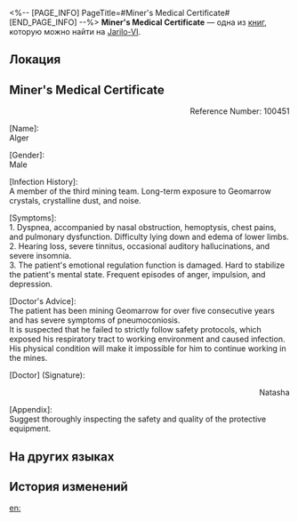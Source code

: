 <%-- [PAGE_INFO]
PageTitle=#Miner's Medical Certificate#
[END_PAGE_INFO] --%>
{{Дополнить}}
{{Книга Инфобокс
|id           = 070
|partIds      = 190193
|Название     = 
|Изображение  = Предмет Записи.png
|Мир          = Jarilo-VI
|Томов        = 1
|Автор        = <!--нужно добавить-->
|Описание     = A valuable medical certificate of miner's disease.
|Том1         = {{tx}}
|Источник1    = {{tx|Отсутствует источник}}
|Персонажи    = 
|Фракции      = 
}}
'''Miner's Medical Certificate''' — одна из [[Книги|книг]], которую можно найти на [[Jarilo-VI]].

==Локация==
{{Отметка карты|<!--название карты-->|<!--id отметки-->}}

==Miner's Medical Certificate==
<div align="right">Reference Number: 100451

{{Размер|+2|Medical Certificate}}</div>

[Name]:<br />
Alger

[Gender]:<br />
Male

[Infection History]:<br />
A member of the third mining team. Long-term exposure to Geomarrow crystals, crystalline dust, and noise.

[Symptoms]:<br />
1. Dyspnea, accompanied by nasal obstruction, hemoptysis, chest pains, and pulmonary dysfunction. Difficulty lying down and edema of lower limbs.<br />
2. Hearing loss, severe tinnitus, occasional auditory hallucinations, and severe insomnia.<br />
3. The patient's emotional regulation function is damaged. Hard to stabilize the patient's mental state. Frequent episodes of anger, impulsion, and depression.

[Doctor's Advice]:<br />
The patient has been mining Geomarrow for over five consecutive years and has severe symptoms of pneumoconiosis.<br />
It is suspected that he failed to strictly follow safety protocols, which exposed his respiratory tract to working environment and caused infection. His physical condition will make it impossible for him to continue working in the mines.

[Doctor] (Signature):<br /><div align="right">Natasha</div>

[Appendix]:<br />
Suggest thoroughly inspecting the safety and quality of the protective equipment.

==На других языках==
{{На других языках
|en   = Miner's Medical Certificate
|zhs  = 矿工病诊断书
|zht  = 礦工病診斷書
|ja   = 鉱夫病診断書
|ko   = 광부의 의료 진단서
|es   = Certificado médico de un minero
|fr   = Certificat médical de mineur
|ru   = Медицинская справка шахтёра
|th   = ใบรับรองแพทย์ของคนงานเหมือง
|vi   = Sách Chẩn Đoán Bệnh Thợ Mỏ
|de   = Ärztliches Attest eines Bergarbeiters
|id   = Diagnosis Penyakit Penambang
|pt   = Atestado Médico de Minerador
}}

==История изменений==
{{История изменений|3.5}}

[[en:]]